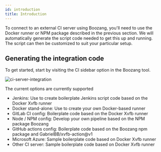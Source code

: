 ```yaml
---
id: introduction
title: Introduction
---
```


To connect to an external CI server using Boozang, you'll need to use the Docker runner or NPM package described in the previous section. We will automatically generate the script code needed to get this up and running. The script can then be customized to suit your particular setup.

## Generating the integration code

To get started, start by visiting the CI sidebar option in the Boozang tool.

![ci-server-integration](../images/ci-server-integration.png)

The current options are currently supported

- Jenkins: Use to create boilerplate Jenkins script code based on the Docker Xvfb runner
- Docker stand-alone: Use to create your own Docker-based runner
- GitLab CI config: Boilerplate code based on the Docker Xvfb runner
- Node / NPM config: Develop your own pipeline based on the NPM package Boozang
- GitHub actions config: Boilerplate code based on the Boozang npm package and GabrielBB/xvfb-action@v1
- Microsoft Azure: Sample boilerplate code based on Docker Xvfb runner
- Other CI server: Sample boilerplate code based on Docker Xvfb runner